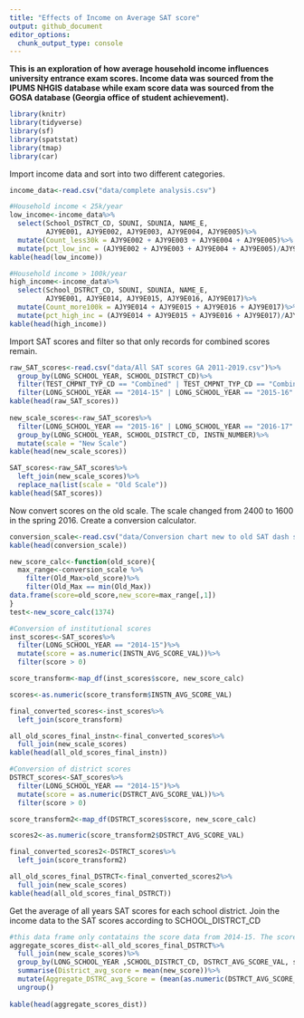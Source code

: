 ```yaml
---
title: "Effects of Income on Average SAT score"
output: github_document
editor_options: 
  chunk_output_type: console
---
```


**This is an exploration of how average household income influences university entrance exam scores. Income data was sourced from the IPUMS NHGIS database while exam score data was sourced from the GOSA database (Georgia office of student achievement).**

```r
library(knitr)
library(tidyverse)
library(sf)
library(spatstat)
library(tmap)
library(car)

```
 
Import income data and sort into two different categories.
 
```r
income_data<-read.csv("data/complete analysis.csv")

#Household income < 25k/year
low_income<-income_data%>%
  select(School_DSTRCT_CD, SDUNI, SDUNIA, NAME_E,
         AJY9E001, AJY9E002, AJY9E003, AJY9E004, AJY9E005)%>%
  mutate(Count_less30k = AJY9E002 + AJY9E003 + AJY9E004 + AJY9E005)%>%
  mutate(pct_low_inc = (AJY9E002 + AJY9E003 + AJY9E004 + AJY9E005)/AJY9E001)
kable(head(low_income))

#Household income > 100k/year
high_income<-income_data%>%
  select(School_DSTRCT_CD, SDUNI, SDUNIA, NAME_E,
         AJY9E001, AJY9E014, AJY9E015, AJY9E016, AJY9E017)%>%
  mutate(Count_more100k = AJY9E014 + AJY9E015 + AJY9E016 + AJY9E017)%>%
  mutate(pct_high_inc = (AJY9E014 + AJY9E015 + AJY9E016 + AJY9E017)/AJY9E001)
kable(head(high_income))
```

Import SAT scores and filter so that only records for combined scores remain.

```r
raw_SAT_scores<-read.csv("data/All SAT scores GA 2011-2019.csv")%>%
  group_by(LONG_SCHOOL_YEAR, SCHOOL_DISTRCT_CD)%>%
  filter(TEST_CMPNT_TYP_CD == "Combined" | TEST_CMPNT_TYP_CD == "Combined Test Score")%>%
  filter(LONG_SCHOOL_YEAR == "2014-15" | LONG_SCHOOL_YEAR == "2015-16" | LONG_SCHOOL_YEAR == "2016-17" | LONG_SCHOOL_YEAR == "2017-18" | LONG_SCHOOL_YEAR == "2018-19")
kable(head(raw_SAT_scores))
  
new_scale_scores<-raw_SAT_scores%>%
  filter(LONG_SCHOOL_YEAR == "2015-16" | LONG_SCHOOL_YEAR == "2016-17" | LONG_SCHOOL_YEAR == "2017-18" | LONG_SCHOOL_YEAR == "2018-19")%>%
  group_by(LONG_SCHOOL_YEAR, SCHOOL_DISTRCT_CD, INSTN_NUMBER)%>%
  mutate(scale = "New Scale")
kable(head(new_scale_scores))

SAT_scores<-raw_SAT_scores%>%
  left_join(new_scale_scores)%>%
  replace_na(list(scale = "Old Scale"))
kable(head(SAT_scores))
```

Now convert scores on the old scale. The scale changed from 2400 to 1600 in the spring 2016. Create a conversion calculator.

```r
conversion_scale<-read.csv("data/Conversion chart new to old SAT dash separat.csv")
kable(head(conversion_scale))

new_score_calc<-function(old_score){
  max_range<-conversion_scale %>%
    filter(Old_Max>old_score)%>%
    filter(Old_Max == min(Old_Max))
data.frame(score=old_score,new_score=max_range[,1])
}
test<-new_score_calc(1374)

#Conversion of institutional scores
inst_scores<-SAT_scores%>%
  filter(LONG_SCHOOL_YEAR == "2014-15")%>%
  mutate(score = as.numeric(INSTN_AVG_SCORE_VAL))%>%
  filter(score > 0)

score_transform<-map_df(inst_scores$score, new_score_calc)

scores<-as.numeric(score_transform$INSTN_AVG_SCORE_VAL)

final_converted_scores<-inst_scores%>%
  left_join(score_transform)

all_old_scores_final_instn<-final_converted_scores%>%
  full_join(new_scale_scores)
kable(head(all_old_scores_final_instn))

#Conversion of district scores
DSTRCT_scores<-SAT_scores%>%
  filter(LONG_SCHOOL_YEAR == "2014-15")%>%
  mutate(score = as.numeric(DSTRCT_AVG_SCORE_VAL))%>%
  filter(score > 0)

score_transform2<-map_df(DSTRCT_scores$score, new_score_calc)

scores2<-as.numeric(score_transform2$DSTRCT_AVG_SCORE_VAL)

final_converted_scores2<-DSTRCT_scores%>%
  left_join(score_transform2)

all_old_scores_final_DSTRCT<-final_converted_scores2%>%
  full_join(new_scale_scores)
kable(head(all_old_scores_final_DSTRCT))
```

Get the average of all years SAT scores for each school district. Join the income data to the SAT scores according to SCHOOL_DISTRCT_CD

```r

#this data frame only contatains the score data from 2014-15. The score values for the rest of the years appear as NA
aggregate_scores_dist<-all_old_scores_final_DSTRCT%>%
  full_join(new_scale_scores)%>%
  group_by(LONG_SCHOOL_YEAR ,SCHOOL_DISTRCT_CD, DSTRCT_AVG_SCORE_VAL, scale, score, new_score)%>%
  summarise(District_avg_score = mean(new_score))%>%
  mutate(Aggregate_DSTRC_avg_Score = (mean(as.numeric(DSTRCT_AVG_SCORE_VAL) + new_score)/2))%>%
  ungroup()
  
kable(head(aggregate_scores_dist))
```

